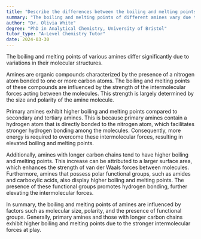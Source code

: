 ```yaml
---
title: "Describe the differences between the boiling and melting points of different amines"
summary: "The boiling and melting points of different amines vary due to differences in their molecular structure."
author: "Dr. Olivia White"
degree: "PhD in Analytical Chemistry, University of Bristol"
tutor_type: "A-Level Chemistry Tutor"
date: 2024-03-30
---
```


The boiling and melting points of various amines differ significantly due to variations in their molecular structures.

Amines are organic compounds characterized by the presence of a nitrogen atom bonded to one or more carbon atoms. The boiling and melting points of these compounds are influenced by the strength of the intermolecular forces acting between the molecules. This strength is largely determined by the size and polarity of the amine molecule.

Primary amines exhibit higher boiling and melting points compared to secondary and tertiary amines. This is because primary amines contain a hydrogen atom that is directly bonded to the nitrogen atom, which facilitates stronger hydrogen bonding among the molecules. Consequently, more energy is required to overcome these intermolecular forces, resulting in elevated boiling and melting points.

Additionally, amines with longer carbon chains tend to have higher boiling and melting points. This increase can be attributed to a larger surface area, which enhances the strength of van der Waals forces between molecules. Furthermore, amines that possess polar functional groups, such as amides and carboxylic acids, also display higher boiling and melting points. The presence of these functional groups promotes hydrogen bonding, further elevating the intermolecular forces.

In summary, the boiling and melting points of amines are influenced by factors such as molecular size, polarity, and the presence of functional groups. Generally, primary amines and those with longer carbon chains exhibit higher boiling and melting points due to the stronger intermolecular forces at play.
    